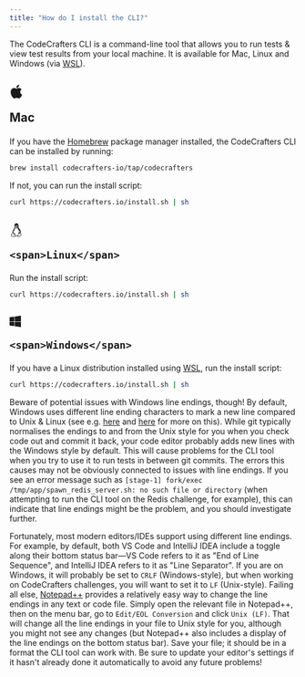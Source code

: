 ```yaml
---
title: "How do I install the CLI?"
---
```


The CodeCrafters CLI is a command-line tool that allows you to run tests & view test results
from your local machine. It is available for Mac, Linux and Windows (via [WSL](https://learn.microsoft.com/en-us/windows/wsl/install)).

<h2 className={"flex items-center"}>
  <svg fill="currentColor" className="relative top-[-2px] mr-2" width="24" height="24" viewBox="0 0 24 24"> <path d="M22 17.607c-.786 2.28-3.139 6.317-5.563 6.361-1.608.031-2.125-.953-3.963-.953-1.837 0-2.412.923-3.932.983-2.572.099-6.542-5.827-6.542-10.995 0-4.747 3.308-7.1 6.198-7.143 1.55-.028 3.014 1.045 3.959 1.045.949 0 2.727-1.29 4.596-1.101.782.033 2.979.315 4.389 2.377-3.741 2.442-3.158 7.549.858 9.426zm-5.222-17.607c-2.826.114-5.132 3.079-4.81 5.531 2.612.203 5.118-2.725 4.81-5.531z"></path>
  </svg>

  <span>Mac</span>
</h2>

If you have the [Homebrew](https://brew.sh/) package manager installed, the CodeCrafters CLI can be installed by
running:

```bash
brew install codecrafters-io/tap/codecrafters
```

If not, you can run the install script:

```bash
curl https://codecrafters.io/install.sh | sh
```

<h2 className={"flex items-center"}>
    <svg fill="currentColor" className="relative top-[-2px] mr-2" width="24" height="24" viewBox="0 0 24 24"> <path d="M20.581 19.049c-.55-.446-.336-1.431-.907-1.917.553-3.365-.997-6.331-2.845-8.232-1.551-1.595-1.051-3.147-1.051-4.49 0-2.146-.881-4.41-3.55-4.41-2.853 0-3.635 2.38-3.663 3.738-.068 3.262.659 4.11-1.25 6.484-2.246 2.793-2.577 5.579-2.07 7.057-.237.276-.557.582-1.155.835-1.652.72-.441 1.925-.898 2.78-.13.243-.192.497-.192.74 0 .75.596 1.399 1.679 1.302 1.461-.13 2.809.905 3.681.905.77 0 1.402-.438 1.696-1.041 1.377-.339 3.077-.296 4.453.059.247.691.917 1.141 1.662 1.141 1.631 0 1.945-1.849 3.816-2.475.674-.225 1.013-.879 1.013-1.488 0-.39-.139-.761-.419-.988zm-9.147-10.465c-.319 0-.583-.258-1-.568-.528-.392-1.065-.618-1.059-1.03 0-.283.379-.37.869-.681.526-.333.731-.671 1.249-.671.53 0 .69.268 1.41.579.708.307 1.201.427 1.201.773 0 .355-.741.609-1.158.868-.613.378-.928.73-1.512.73zm1.665-5.215c.882.141.981 1.691.559 2.454l-.355-.145c.184-.543.181-1.437-.435-1.494-.391-.036-.643.48-.697.922-.153-.064-.32-.11-.523-.127.062-.923.658-1.737 1.451-1.61zm-3.403.331c.676-.168 1.075.618 1.078 1.435l-.31.19c-.042-.343-.195-.897-.579-.779-.411.128-.344 1.083-.115 1.279l-.306.17c-.42-.707-.419-2.133.232-2.295zm-2.115 19.243c-1.963-.893-2.63-.69-3.005-.69-.777 0-1.031-.579-.739-1.127.248-.465.171-.952.11-1.343-.094-.599-.111-.794.478-1.052.815-.346 1.177-.791 1.447-1.124.758-.937 1.523.537 2.15 1.85.407.851 1.208 1.282 1.455 2.225.227.871-.71 1.801-1.896 1.261zm6.987-1.874c-1.384.673-3.147.982-4.466.299-.195-.563-.507-.927-.843-1.293.539-.142.939-.814.46-1.489-.511-.721-1.555-1.224-2.61-2.04-.987-.763-1.299-2.644.045-4.746-.655 1.862-.272 3.578.057 4.069.068-.988.146-2.638 1.496-4.615.681-.998.691-2.316.706-3.14l.62.424c.456.337.838.708 1.386.708.81 0 1.258-.466 1.882-.853.244-.15.613-.302.923-.513.52 2.476 2.674 5.454 2.795 7.15.501-1.032-.142-3.514-.142-3.514.842 1.285.909 2.356.946 3.67.589.241 1.221.869 1.279 1.696l-.245-.028c-.126-.919-2.607-2.269-2.83-.539-1.19.181-.757 2.066-.997 3.288-.11.559-.314 1.001-.462 1.466zm4.846-.041c-.985.38-1.65 1.187-2.107 1.688-.88.966-2.044.503-2.168-.401-.131-.966.36-1.493.572-2.574.193-.987-.023-2.506.431-2.668.295 1.753 2.066 1.016 2.47.538.657 0 .712.222.859.837.092.385.219.709.578 1.09.418.447.29 1.133-.635 1.49zm-8-13.006c-.651 0-1.138-.433-1.534-.769-.203-.171.05-.487.253-.315.387.328.777.675 1.281.675.607 0 1.142-.519 1.867-.805.247-.097.388.285.143.382-.704.277-1.269.832-2.01.832z"></path>
    </svg>

    <span>Linux</span>
</h2>

Run the install script:

```bash
curl https://codecrafters.io/install.sh | sh
```

<h2 className={"flex items-center"}>
    <svg fill="currentColor" className="relative top-[-2px] mr-3" width="20" height="20" viewBox="0 0 24 24"> <path d="M0 12v-8.646l10-1.355v10.001h-10zm11 0h13v-12l-13 1.807v10.193zm-1 1h-10v7.646l10 1.355v-9.001zm1 0v9.194l13 1.806v-11h-13z"></path>
    </svg>

    <span>Windows</span>
</h2>

If you have a Linux distribution installed using [WSL](https://learn.microsoft.com/en-us/windows/wsl/install), run the install script:

```bash
curl https://codecrafters.io/install.sh | sh
```

Beware of potential issues with Windows line endings, though!  By default, Windows uses different line ending characters to mark a new line compared to Unix & Linux (see e.g. [here](https://docs.github.com/en/get-started/getting-started-with-git/configuring-git-to-handle-line-endings) and [here](https://www.aleksandrhovhannisyan.com/blog/crlf-vs-lf-normalizing-line-endings-in-git/) for more on this).  While git typically normalises the endings to and from the Unix style for you when you check code out and commit it back, your code editor probably adds new lines with the Windows style by default.  This will cause problems for the CLI tool when you try to use it to run tests in between git commits.  The errors this causes may not be obviously connected to issues with line endings.  If you see an error message such as `[stage-1] fork/exec /tmp/app/spawn_redis_server.sh: no such file or directory` (when attempting to run the CLI tool on the Redis challenge, for example), this can indicate that line endings might be the problem, and you should investigate further.

Fortunately, most modern editors/IDEs support using different line endings.  For example, by default, both VS Code and IntelliJ IDEA include a toggle along their bottom status bar—VS Code refers to it as "End of Line Sequence", and IntelliJ IDEA refers to it as "Line Separator".  If you are on Windows, it will probably be set to `CRLF` (Windows-style), but when working on CodeCrafters challenges, you will want to set it to `LF` (Unix-style).  Failing all else, [Notepad++](https://notepad-plus-plus.org/) provides a relatively easy way to change the line endings in any text or code file.  Simply open the relevant file in Notepad++, then on the menu bar, go to `Edit/EOL Conversion` and click `Unix (LF)`.  That will change all the line endings in your file to Unix style for you, although you might not see any changes (but Notepad++ also includes a display of the line endings on the bottom status bar).  Save your file; it should be in a format the CLI tool can work with.  Be sure to update your editor's settings if it hasn't already done it automatically to avoid any future problems!
